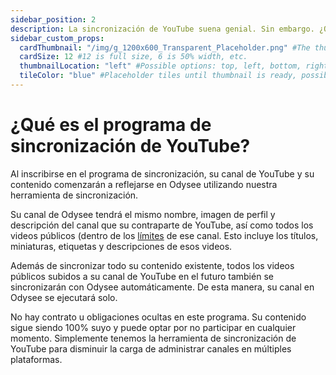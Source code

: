 ---
sidebar_position: 2
description: La sincronización de YouTube suena genial. Sin embargo. ¿Qué es?
sidebar_custom_props:
  cardThumbnail: "/img/g_1200x600_Transparent_Placeholder.png" #The thumbnail on the category card.
  cardSize: 12 #12 is full size, 6 is 50% width, etc.
  thumbnailLocation: "left" #Possible options: top, left, bottom, right, none
  tileColor: "blue" #Placeholder tiles until thumbnail is ready, possible options: blue, cream, darkpurple, lightpurple, mauve, orange, pink, none
---

# ¿Qué es el programa de sincronización de YouTube?

Al inscribirse en el programa de sincronización, su canal de YouTube y su contenido comenzarán a reflejarse en Odysee utilizando nuestra herramienta de sincronización.

Su canal de Odysee tendrá el mismo nombre, imagen de perfil y descripción del canal que su contraparte de YouTube, así como todos los videos públicos (dentro de los [límites](/es/category-syncprogram/limits) de ese canal. Esto incluye los títulos, miniaturas, etiquetas y descripciones de esos videos.

Además de sincronizar todo su contenido existente, todos los videos públicos subidos a su canal de YouTube en el futuro también se sincronizarán con Odysee automáticamente. De esta manera, su canal en Odysee se ejecutará solo.

No hay contrato u obligaciones ocultas en este programa. Su contenido sigue siendo 100% suyo y puede optar por no participar en cualquier momento. Simplemente tenemos la herramienta de sincronización de YouTube para disminuir la carga de administrar canales en múltiples plataformas.